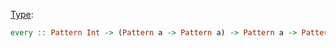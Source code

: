 {{DISPLAYTITLE:every}} 
[[Type signature|Type]]: <syntaxhighlight lang="haskell" inline>every :: Pattern Int -> (Pattern a -> Pattern a) -> Pattern a -> Pattern a</syntaxhighlight>